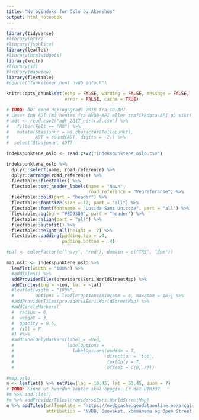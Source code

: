 ```yaml
---
title: "Ny byindeks for Oslo og Akershus"
output: html_notebook
---
```


```r
library(tidyverse)
#library(httr)
#library(jsonlite)
library(leaflet)
#library(htmlwidgets)
library(knitr)
#library(sf)
#library(mapview)
library(flextable)
#source("funksjoner_hent_nvdb_info.R")
```

```r
knitr::opts_chunk$set(echo = FALSE, warning = FALSE, message = FALSE,
                      error = FALSE, cache = TRUE)
```

```r
# TODO: ÅDT (med dekingsgrad) 2018 fra TD-API.
# Leser inn ÅDT (må hentes fra NVDB-API eller trafikkdata-API på sikt)
# adt <- read.csv2("adt_2017_nortraf.csv") %>% 
#   filter(Felt == "R0") %>% 
#   mutate(Stasjonnr = as.character(Tellepunkt),
#          ADT = round(ADT, digits = -2)) %>% 
#  select(Stasjonnr, ADT)
```


```r
indekspunktene_oslo <- read.csv2("indekspunktene_oslo.csv")

indekspunktene_oslo %>% 
  dplyr::select(name, road_reference) %>% 
  dplyr::arrange(road_reference) %>% 
  flextable::flextable() %>% 
  flextable::set_header_labels(name = "Navn",
                               road_reference = "Vegreferanse") %>% 
  flextable::bold(part = "header") %>% 
  flextable::fontsize(size = 12, part = "all") %>% 
  flextable::font(fontname = "Lucida Sans Unicode", part = "all") %>% 
  flextable::bg(bg = "#ED9300", part = "header") %>% 
  flextable::align(part = "all") %>% 
  flextable::autofit() %>% 
  flextable::height_all(height = .2) %>% 
  flextable::padding(padding.top = .4,
                     padding.bottom = .4)
```

```r
#pal <- colorFactor(c("navy", "red"), domain = c("TRS", "Bom"))

map.oslo <- indekspunktene_oslo %>% 
  leaflet(width = "100%") %>% 
  #addTiles() %>% 
  addProviderTiles(providers$Esri.WorldStreetMap) %>% 
  addCircles(lng = ~lon, lat = ~lat)
  #leaflet(width = "100%", 
  #        options = leafletOptions(minZoom = 0, maxZoom = 18)) %>% 
  #addProviderTiles(providers$Esri.WorldStreetMap) %>% 
  #addCircleMarkers(
  #  radius = 6,
  #  weight = 3,
  #  opacity = 0.6,
  #  fill = F
  #) #%>% 
  #addLabelOnlyMarkers(label = ~Veg,
  #                    labelOptions = 
  #                      labelOptions(noHide = T, 
  #                                   direction = 'top', 
  #                                   textOnly = T,
  #                                   offset = c(0, 7)))
```


```r
#map.oslo
m <- leaflet() %>% setView(lng = 10.45, lat = 63.45, zoom = 7)
# TODO: Finne ut hvordan senter skal oppgis. Er det UTM33?
#m %>% addTiles()
#m %>% addProviderTiles(providers$Esri.WorldStreetMap)
m %>% addTiles(urlTemplate = "https://nvdbcache.geodataonline.no/arcgis/rest/services/Trafikkportalen/GeocacheTrafikkJPG/MapServer/tile/{z}/{y}/{x}",
               attribution = "NVDB, Geovekst, kommunene og Open Street Map contributors (utenfor Norge)")
```



